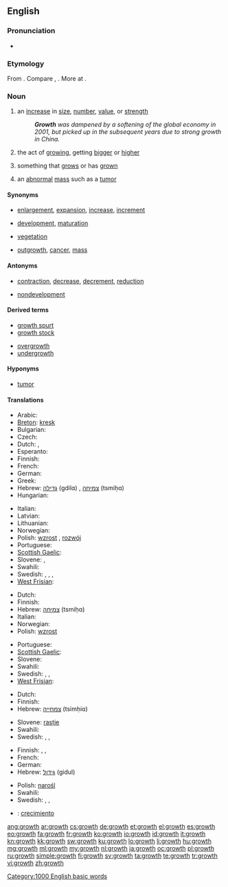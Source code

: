 ==English==
{{wikipedia}}

===Pronunciation===
* {{audio|en-us-growth.ogg|Audio (US)}}
*: {{rhymes|əʊθ}}

===Etymology===
From {{suffix|grow|th}}. Compare {{etyl|da|-}} {{term|grøde||fruits|lang=da}}, {{etyl|sv|-}} {{term|gröda||crop, harvest|lang=sv}}. More at {{l|en|grow}}.

===Noun===
{{en-noun}}

# an [[increase]] in [[size]], [[number]], [[value]], or [[strength]]
#: '''''Growth''' was dampened by a softening of the global economy in 2001, but picked up in the subsequent years due to strong growth in China.''
# {{biology}} the act of [[growing]], getting [[bigger]] or [[higher]]
# {{biology}} something that [[grow]]s or has [[grown]]
# {{pathology}} an [[abnormal]] [[mass]] such as a [[tumor]]

====Synonyms====
* {{sense|increase in size}} [[enlargement]], [[expansion]], [[increase]], [[increment]]
* {{sense|act of growing}} [[development]], [[maturation]]
* {{sense|something that grows or has grown}} [[vegetation]]
* {{sense|pathology: abnormal mass such as a tumor}} [[outgrowth]], [[cancer]], [[mass]]

====Antonyms====
* {{sense|increase in size}} [[contraction]], [[decrease]], [[decrement]], [[reduction]]
* {{sense|act of growing}} [[nondevelopment]]

====Derived terms====
{{rel-top|Terms derived from ''growth''}}
* [[growth spurt]]
* [[growth stock]]
{{rel-mid}}
* [[overgrowth]]
* [[undergrowth]]
{{rel-bottom}}

====Hyponyms====
* {{sense|pathology: abnormal mass such as a tumor}} [[tumor]]

====Translations====
{{trans-top|increase in size}}
* Arabic: {{t|ar|تنمية|f|tr=tanmiyya(t)}}
* [[Breton]]: [[kresk]]
* Bulgarian: {{t|bg|растеж|m|tr=rastéž|sc=Cyrl}}
* Czech: {{t+|cs|růst|m}}
* Dutch: {{t+|nl|groei}}, {{t+|nl|toename}}
* Esperanto: {{t|eo|kreskiĝo}}
* Finnish: {{t+|fi|kasvu}}
* French: {{t+|fr|croissance|f}}
* German: {{t+|de|Wachstum|n}}
* Greek: {{t+|el|ανάπτυξη|f|tr=anáptyxi}}
* Hebrew: [[גדילה]] (gdilɑ) {{f}}, [[צמיחה]] (tsmiḥɑ) {{f}}
* Hungarian: {{t|hu|növekedés}}
{{trans-mid}}
* Italian: {{t-|it|crescita|f}}
* Latvian: {{t|lv|augšana|f}}
* Lithuanian: {{t|lt|augimas|m}}
* Norwegian: {{t|no|vekst|m}}
* Polish: [[wzrost]] {{m}}, [[rozwój]] {{m}}
* Portuguese: {{t+|pt|acréscimo|m}}
* [[Scottish Gaelic]]: {{t|gd|fàs|m}}
* Slovene: {{t+|sl|rast|f}}, {{t-|sl|porast|f}}
* Swahili: {{t+|sw|ukuaji|xs=Swahili}}
* Swedish: {{t|sv|stigande|n}}, {{t|sv|tilltagande|n}}, {{t+|sv|tillväxt|c}}, {{t|sv|utvidgning|c}}
* [[West Frisian]]: {{t-|fy|groei|c|xs=West Frisian}} {{t|fy|oanwaaks|c|xs=West Frisian}}
{{trans-bottom}}

{{trans-top|act of growing}}
* Dutch: {{t+|nl|groei}}
* Finnish: {{t+|fi|kasvu}}
* Hebrew: [[צמיחה]] (tsmiḥɑ) {{f}}
* Italian: {{t-|it|crescita|f}}
* Norwegian: {{t|no|vekst}}
* Polish: [[wzrost]] {{m}}
{{trans-mid}}
* Portuguese: {{t+|pt|crescimento|m}}
* [[Scottish Gaelic]]: {{t|gd|fàs|m}}
* Slovene: {{t+|sl|rast|f}}
* Swahili: {{t+|sw|ukuaji|xs=Swahili}}
* Swedish: {{t+|sv|tillväxt|c}}, {{t+|sv|växt|c}}, {{t+|sv|utveckling|c}}
* [[West Frisian]]: {{t-|fy|groei|c|xs=West Frisian}} {{t|fy|oanwaaks|c|xs=West Frisian}}
{{trans-bottom}}

{{trans-top|something that grows or has grown}}
* Dutch: {{t+|nl|groei}}
* Finnish: {{t+|fi|kasvu}}
* Hebrew: [[צמחייה]] (tsimḥiɑ) {{f}}
{{trans-mid}}
* Slovene: [[rastje]] {{n}}
* Swahili: {{t+|sw|ukuaji|xs=Swahili}}
* Swedish: {{t+|sv|vegetation|c}}, {{t+|sv|växt|c}}, {{t+|sv|växtlighet|c}}
{{trans-bottom}}

{{trans-top|pathology: abnormal mass such as a tumor}}
* Finnish: {{t+|fi|kasvain}}, {{t-|fi|kasvannainen}}, {{t+|fi|pesäke}}
* French: {{t|fr|croissance|f}}
* German: {{t+|de|Geschwulst|f}}
* Hebrew: [[גידול]] (gidul) {{m}}
{{trans-mid}}
* Polish: [[narośl]] {{f}}
* Swahili: {{t+|sw|ukuaji|xs=Swahili}}
* Swedish: {{t|sv|svulst|c}}, {{t+|sv|växt|c}}, {{t|sv|utväxt|c}}
{{trans-bottom}}

{{checktrans}}
* {{ttbc|es}}: [[crecimiento]]

[[Category:1000 English basic words]]

[[ang:growth]]
[[ar:growth]]
[[cs:growth]]
[[de:growth]]
[[et:growth]]
[[el:growth]]
[[es:growth]]
[[eo:growth]]
[[fa:growth]]
[[fr:growth]]
[[ko:growth]]
[[io:growth]]
[[id:growth]]
[[it:growth]]
[[kn:growth]]
[[kk:growth]]
[[sw:growth]]
[[ku:growth]]
[[lo:growth]]
[[li:growth]]
[[hu:growth]]
[[mg:growth]]
[[ml:growth]]
[[my:growth]]
[[nl:growth]]
[[ja:growth]]
[[oc:growth]]
[[pl:growth]]
[[ru:growth]]
[[simple:growth]]
[[fi:growth]]
[[sv:growth]]
[[ta:growth]]
[[te:growth]]
[[tr:growth]]
[[vi:growth]]
[[zh:growth]]